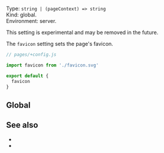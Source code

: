 
Type: `string | (pageContext) => string`  
Kind: global.  
Environment: server. <ImplementedBy noCustomGuide />

<Warning>
  This setting is experimental and may be removed in the future.
</Warning>

The `favicon` setting sets the page's favicon.

```js
// pages/+config.js

import favicon from './favicon.svg'

export default {
  favicon
}
```


## Global

<GlobalNote />


## See also

- <Link href="/head-tags" />
- <Link href="/settings#html" doNotInferSectionTitle />
